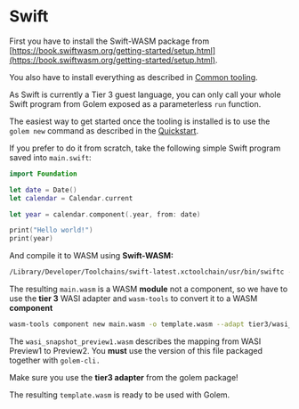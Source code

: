 
# Swift

First you have to install the Swift-WASM package from [https://book.swiftwasm.org/getting-started/setup.html](https://book.swiftwasm.org/getting-started/setup.html).

You also have to install everything as described in [Common tooling](/docs/building-templates/common-tooling).

As Swift is currently a Tier 3 guest language, you can only call your whole Swift program from Golem exposed as a parameterless `run` function.

The easiest way to get started once the tooling is installed is to use the `golem new` command as described in the [Quickstart](/docs/getting-started/quickstart).

If you prefer to do it from scratch, take the following simple Swift program saved into `main.swift`:

```swift
import Foundation

let date = Date()
let calendar = Calendar.current

let year = calendar.component(.year, from: date)

print("Hello world!")
print(year)
```

And compile it to WASM using **Swift-WASM:**

```bash
/Library/Developer/Toolchains/swift-latest.xctoolchain/usr/bin/swiftc -target wasm32-unknown-wasi main.swift -o main.wasm -sdk /Library/Developer/Toolchains/swift-wasm-5.7.3-RELEASE.xctoolchain/usr/share/wasi-sysroot/
```

The resulting `main.wasm` is a WASM **module** not a component, so we have to use the **tier 3** WASI adapter and `wasm-tools` to convert it to a WASM **component**

```bash
wasm-tools component new main.wasm -o template.wasm --adapt tier3/wasi_snapshot_preview1.wasm
```

The `wasi_snapshot_preview1.wasm` describes the mapping from WASI Preview1 to Preview2. You **must** use the version of this file packaged together with `golem-cli.`

<Callout>Make sure you use the **tier3 adapter** from the golem package!</Callout>

The resulting `template.wasm` is ready to be used with Golem.
